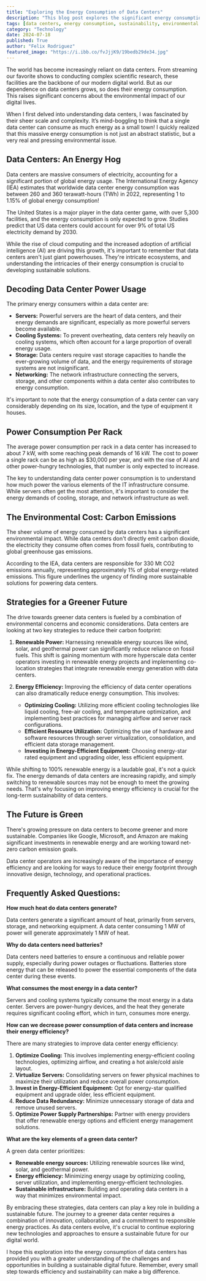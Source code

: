 ```yaml
---
title: "Exploring the Energy Consumption of Data Centers"
description: "This blog post explores the significant energy consumption of data centers, highlighting their environmental impact and the critical need for sustainable practices. We delve into the power usage of various components, analyze the environmental costs, and explore strategies for a greener future, including renewable energy adoption and energy efficiency improvements."
tags: [data centers, energy consumption, sustainability, environmental impact, renewable energy, energy efficiency, cloud computing, artificial intelligence, carbon emissions, green data centers, IT infrastructure, server virtualization, cooling systems, power consumption per rack, power supply]
category: "Technology"
date: 2024-07-18
published: True
author: "Felix Rodriguez"
featured_image: "https://i.ibb.co/fvJjjK9/19bedb29de34.jpg"
---
```



The world has become increasingly reliant on data centers. From streaming our favorite shows to conducting complex scientific research, these facilities are the backbone of our modern digital world. But as our dependence on data centers grows, so does their energy consumption. This raises significant concerns about the environmental impact of our digital lives.

When I first delved into understanding data centers, I was fascinated by their sheer scale and complexity. It’s mind-boggling to think that a single data center can consume as much energy as a small town! I quickly realized that this massive energy consumption is not just an abstract statistic, but a very real and pressing environmental issue.

## Data Centers: An Energy Hog

Data centers are massive consumers of electricity, accounting for a significant portion of global energy usage.  The International Energy Agency (IEA) estimates that worldwide data center energy consumption was between 260 and 360 terawatt-hours (TWh) in 2022,  representing 1 to 1.15% of global energy consumption!

The United States is a major player in the data center game, with over 5,300 facilities, and the energy consumption is only expected to grow. Studies predict that US data centers could account for over 9% of total US electricity demand by 2030. 

While the rise of cloud computing and the increased adoption of artificial intelligence (AI) are driving this growth, it's important to remember that data centers aren't just giant powerhouses.  They're intricate ecosystems, and understanding the intricacies of their energy consumption is crucial to developing sustainable solutions.

## Decoding Data Center Power Usage

The primary energy consumers within a data center are:

* **Servers:**  Powerful servers are the heart of data centers, and their energy demands are significant, especially as more powerful servers become available.
* **Cooling Systems:** To prevent overheating, data centers rely heavily on cooling systems, which often account for a large proportion of overall energy usage.
* **Storage:**  Data centers require vast storage capacities to handle the ever-growing volume of data, and the energy requirements of storage systems are not insignificant.
* **Networking:**  The network infrastructure connecting the servers, storage, and other components within a data center also contributes to energy consumption.

It's important to note that the energy consumption of a data center can vary considerably depending on its size, location, and the type of equipment it houses. 

## Power Consumption Per Rack

The average power consumption per rack in a data center has increased to about 7 kW, with some reaching peak demands of 16 kW. The cost to power a single rack can be as high as $30,000 per year, and with the rise of AI and other power-hungry technologies, that number is only expected to increase.

The key to understanding data center power consumption is to understand how much power the various elements of the IT infrastructure consume. While servers often get the most attention, it's important to consider the energy demands of cooling, storage, and network infrastructure as well.

## The Environmental Cost: Carbon Emissions

The sheer volume of energy consumed by data centers has a significant environmental impact.  While data centers don't directly emit carbon dioxide, the electricity they consume often comes from fossil fuels, contributing to global greenhouse gas emissions.

According to the IEA, data centers are responsible for 330 Mt CO2 emissions annually, representing approximately 1% of global energy-related emissions.  This figure underlines the urgency of finding more sustainable solutions for powering data centers.

## Strategies for a Greener Future

The drive towards greener data centers is fueled by a combination of environmental concerns and economic considerations. Data centers are looking at two key strategies to reduce their carbon footprint:

1. **Renewable Power:**  Harnessing renewable energy sources like wind, solar, and geothermal power can significantly reduce reliance on fossil fuels. This shift is gaining momentum with more hyperscale data center operators investing in renewable energy projects and implementing co-location strategies that integrate renewable energy generation with data centers.

2. **Energy Efficiency:**  Improving the efficiency of data center operations can also dramatically reduce energy consumption. This involves:
    * **Optimizing Cooling:** Utilizing more efficient cooling technologies like liquid cooling, free-air cooling, and temperature optimization, and implementing best practices for managing airflow and server rack configurations.
    * **Efficient Resource Utilization:** Optimizing the use of hardware and software resources through server virtualization, consolidation, and efficient data storage management.
    * **Investing in Energy-Efficient Equipment:** Choosing energy-star rated equipment and upgrading older, less efficient equipment. 

While shifting to 100% renewable energy is a laudable goal, it's not a quick fix. The energy demands of data centers are increasing rapidly, and simply switching to renewable sources may not be enough to meet the growing needs.  That's why focusing on improving energy efficiency is crucial for the long-term sustainability of data centers.

## The Future is Green

There's growing pressure on data centers to become greener and more sustainable.  Companies like Google, Microsoft, and Amazon are making significant investments in renewable energy and are working toward net-zero carbon emission goals.  

Data center operators are increasingly aware of the importance of energy efficiency and are looking for ways to reduce their energy footprint through innovative design, technology, and operational practices.

## Frequently Asked Questions:

**How much heat do data centers generate?**

Data centers generate a significant amount of heat, primarily from servers, storage, and networking equipment. A data center consuming 1 MW of power will generate approximately 1 MW of heat.

**Why do data centers need batteries?**

Data centers need batteries to ensure a continuous and reliable power supply, especially during power outages or fluctuations. Batteries store energy that can be released to power the essential components of the data center during these events.

**What consumes the most energy in a data center?**

Servers and cooling systems typically consume the most energy in a data center. Servers are power-hungry devices, and the heat they generate requires significant cooling effort, which in turn, consumes more energy.

**How can we decrease power consumption of data centers and increase their energy efficiency?**

There are many strategies to improve data center energy efficiency:

1. **Optimize Cooling:** This involves implementing energy-efficient cooling technologies, optimizing airflow, and creating a hot aisle/cold aisle layout.
2. **Virtualize Servers:**  Consolidating servers on fewer physical machines to maximize their utilization and reduce overall power consumption.
3. **Invest in Energy-Efficient Equipment:** Opt for energy-star qualified equipment and upgrade older, less efficient equipment.
4. **Reduce Data Redundancy:**  Minimize unnecessary storage of data and remove unused servers.
5. **Optimize Power Supply Partnerships:** Partner with energy providers that offer renewable energy options and efficient energy management solutions.

**What are the key elements of a green data center?**

A green data center prioritizes:

* **Renewable energy sources:** Utilizing renewable sources like wind, solar, and geothermal power.
* **Energy efficiency:** Minimizing energy usage by optimizing cooling, server utilization, and implementing energy-efficient technologies.
* **Sustainable infrastructure:** Building and operating data centers in a way that minimizes environmental impact.

By embracing these strategies, data centers can play a key role in building a sustainable future. The journey to a greener data center requires a combination of innovation, collaboration, and a commitment to responsible energy practices. As data centers evolve, it's crucial to continue exploring new technologies and approaches to ensure a sustainable future for our digital world.

I hope this exploration into the energy consumption of data centers has provided you with a greater understanding of the challenges and opportunities in building a sustainable digital future.  Remember, every small step towards efficiency and sustainability can make a big difference.
